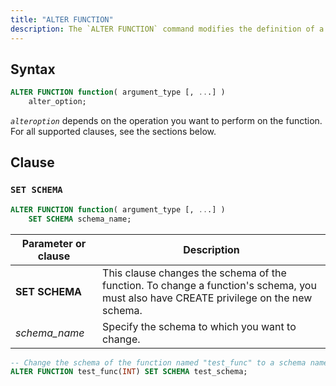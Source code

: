 ```yaml
---
title: "ALTER FUNCTION"
description: The `ALTER FUNCTION` command modifies the definition of a function. To use this command, you must own the function.
---
```


## Syntax

```sql
ALTER FUNCTION function( argument_type [, ...] )
    alter_option;
```

_`alteroption`_ depends on the operation you want to perform on the function. For all supported clauses, see the sections below.

## Clause

### `SET SCHEMA`

```sql
ALTER FUNCTION function( argument_type [, ...] )
    SET SCHEMA schema_name;
```

| Parameter or clause | Description                                                                                                                           |
| ------------------- | ------------------------------------------------------------------------------------------------------------------------------------- |
| **SET SCHEMA**      | This clause changes the schema of the function. To change a function's schema, you must also have CREATE privilege on the new schema. |
| _schema\_name_      | Specify the schema to which you want to change.                                                                                       |

```sql
-- Change the schema of the function named "test_func" to a schema named "test_schema"
ALTER FUNCTION test_func(INT) SET SCHEMA test_schema;
```
